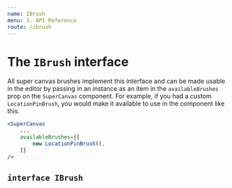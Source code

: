 ```yaml
---
name: IBrush
menu: 3. API Reference
route: /ibrush
---
```



# The `IBrush` interface

All super canvas brushes implement this interface and can be made usable in the editor by passing in an instance as an item in the `availableBrushes` prop on the `SuperCanvas` component. For example, if you had a custom `LocationPinBrush`, you would make it available to use in the component like this.

```jsx
<SuperCanvas
	...
	availableBrushes={[
		new LocationPinBrush(),
	]}
/>
```

## `interface IBrush`

<InterfaceDocumentation interfaceMetadata={IBrushMeta} />
